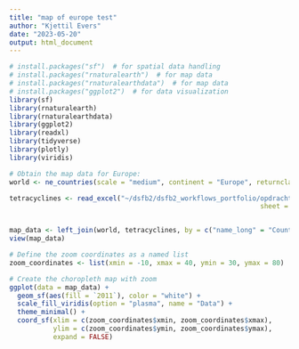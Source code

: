 ```yaml
---
title: "map of europe test"
author: "Kjettil Evers"
date: "2023-05-20"
output: html_document
---
```


```r
# install.packages("sf")  # for spatial data handling
# install.packages("rnaturalearth")  # for map data
# install.packages("rnaturalearthdata")  # for map data
# install.packages("ggplot2")  # for data visualization
library(sf)
library(rnaturalearth)
library(rnaturalearthdata)
library(ggplot2)
library(readxl)
library(tidyverse)
library(plotly)
library(viridis)

```


```r
# Obtain the map data for Europe:
world <- ne_countries(scale = "medium", continent = "Europe", returnclass = "sf")
```

```r
tetracyclines <- read_excel("~/dsfb2/dsfb2_workflows_portfolio/opdracht3_2/antibiotics_usage/Annex_1_ESAC-Net_report_2020_downloadable_tables.xlsx", 
                                                               sheet = "D1_J01A_AC", range = "a2:K33")



```

```r
map_data <- left_join(world, tetracyclines, by = c("name_long" = "Country name"))
view(map_data)
```

```r
# Define the zoom coordinates as a named list
zoom_coordinates <- list(xmin = -10, xmax = 40, ymin = 30, ymax = 80)

# Create the choropleth map with zoom
ggplot(data = map_data) +
  geom_sf(aes(fill = `2011`), color = "white") +
  scale_fill_viridis(option = "plasma", name = "Data") +
  theme_minimal() +
  coord_sf(xlim = c(zoom_coordinates$xmin, zoom_coordinates$xmax),
           ylim = c(zoom_coordinates$ymin, zoom_coordinates$ymax),
           expand = FALSE)

```

